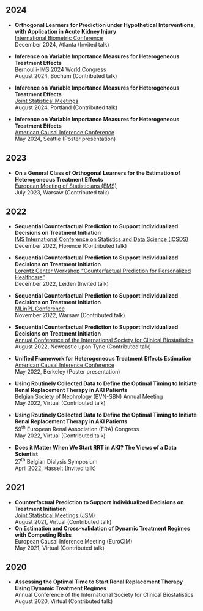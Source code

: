## 2024

-   **Orthogonal Learners for Prediction under Hypothetical Interventions, with Application in Acute Kidney Injury**\
    [International Biometric Conference](https://members.biometricsociety.org/ibc2024/home)\
    December 2024, Atlanta (Invited talk)
    
-   **Inference on Variable Importance Measures for Heterogeneous Treatment Effects**\
    [Bernoulli-IMS 2024 World Congress](https://www.bernoulli-ims-worldcongress2024.org/)\
    August 2024, Bochum (Contributed talk)
    
-   **Inference on Variable Importance Measures for Heterogeneous Treatment Effects**\
    [Joint Statistical Meetings](https://ww2.amstat.org/meetings/jsm/2024/)\
    August 2024, Portland (Contributed talk)
    
-   **Inference on Variable Importance Measures for Heterogeneous Treatment Effects**\
    [American Causal Inference Conference](https://sci-info.org/annual-meeting/)\
    May 2024, Seattle (Poster presentation)

## 2023

-   **On a General Class of Orthogonal Learners for the Estimation of Heterogeneous Treatment Effects**\
    [European Meeting of Statisticians (EMS)](https://ems2023.org/)\
    July 2023, Warsaw (Contributed talk)

## 2022

-   **Sequential Counterfactual Prediction to Support Individualized Decisions on Treatment Initiation**\
    [IMS International Conference on Statistics and Data Science (ICSDS)](https://sites.google.com/view/icsds2022)\
    December 2022, Florence (Contributed talk)

-   **Sequential Counterfactual Prediction to Support Individualized Decisions on Treatment Initiation**\
    [Lorentz Center Workshop "Counterfactual Prediction for Personalized Healthcare"](https://www.lorentzcenter.nl/counterfactual-prediction-for-personalized-healthcare.html)\
    December 2022, Leiden (Invited talk)

-   **Sequential Counterfactual Prediction to Support Individualized Decisions on Treatment Initiation**\
    [MLinPL Conference](https://conference2022.mlinpl.org/)\
    November 2022, Warsaw (Contributed talk)

-   **Sequential Counterfactual Prediction to Support Individualized Decisions on Treatment Initiation**\
    [Annual Conference of the International Society for Clinical Biostatistics](https://www.iscb2022.info/)\
    August 2022, Newcastle upon Tyne (Contributed talk)

-   **Unified Framework for Heterogeneous Treatment Effects Estimation**\
    [American Causal Inference Conference](https://ctml.berkeley.edu/american-causal-inference-conference-2022)\
    May 2022, Berkeley (Poster presentation)

-   **Using Routinely Collected Data to Define the Optimal Timing to Initiate Renal Replacement Therapy in AKI Patients**\
    Belgian Society of Nephrology (BVN-SBN) Annual Meeting\
    May 2022, Virtual (Contributed talk)

-   **Using Routinely Collected Data to Define the Optimal Timing to Initiate Renal Replacement Therapy in AKI Patients**\
    59^th^ European Renal Association (ERA) Congress\
    May 2022, Virtual (Contributed talk)

-   **Does it Matter When We Start RRT in AKI? The Views of a Data Scientist**\
    27^th^ Belgian Dialysis Symposium\
    April 2022, Hasselt (Invited talk)

## 2021

-   **Counterfactual Prediction to Support Individualized Decisions on Treatment Initiation**\
    [Joint Statistical Meetings (JSM)](https://ww2.amstat.org/meetings/jsm/2021/)\
    August 2021, Virtual (Contributed talk)
-   **On Estimation and Cross-validation of Dynamic Treatment Regimes with Competing Risks**\
    European Causal Inference Meeting (EuroCIM)\
    May 2021, Virtual (Contributed talk)

## 2020

-   **Assessing the Optimal Time to Start Renal Replacement Therapy Using Dynamic Treatment Regimes**\
    Annual Conference of the International Society for Clinical Biostatistics\
    August 2020, Virtual (Contributed talk)
